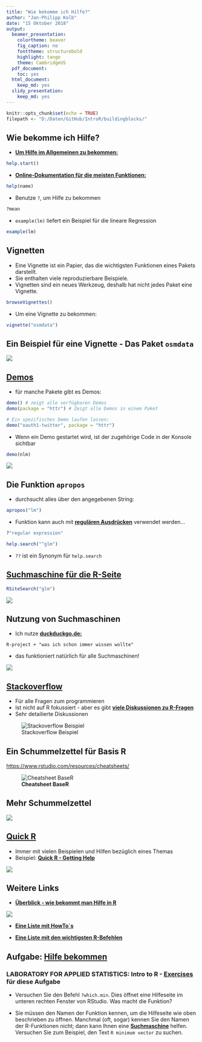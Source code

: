 ```yaml
---
title: "Wie bekomme ich Hilfe?"
author: "Jan-Philipp Kolb"
date: "15 Oktober 2018"
output:
  beamer_presentation:
    colortheme: beaver
    fig_caption: no
    fonttheme: structurebold
    highlight: tango
    theme: CambridgeUS
  pdf_document:
    toc: yes
  html_document:
    keep_md: yes
  slidy_presentation:
    keep_md: yes
---
```


```r
knitr::opts_chunk$set(echo = TRUE)
filepath <- "D:/Daten/GitHub/IntroR/buildingblocks/"
```

## Wie bekomme ich Hilfe?

-  [**Um Hilfe im Allgemeinen zu bekommen:**](http://itfeature.com/tag/how-to-get-help-in-r)


```r
help.start()
```

-  [**Online-Dokumentation für die meisten Funktionen:**](https://www.r-project.org/help.html)

```r
help(name)
```

-  Benutze `?`, um Hilfe zu bekommen 

```r
?mean
```

-  `example(lm)` liefert ein Beispiel für die lineare Regression 

```r
example(lm)
```


## Vignetten

- Eine Vignette ist ein Papier, das die wichtigsten Funktionen eines Pakets darstellt. 
- Sie enthalten viele reproduzierbare Beispiele.
- Vignetten sind ein neues Werkzeug, deshalb hat nicht jedes Paket eine Vignette.


```r
browseVignettes()
```

- Um eine Vignette zu bekommen:

```r
vignette("osmdata")
```


## Ein Beispiel für eine Vignette - Das Paket `osmdata`

![](`r paste0(filepath,"figure/ex_osmdata_vignette.PNG")`)

## [**Demos**](http://r-pkgs.had.co.nz/demo.html)

- für manche Pakete gibt es Demos:

```r
demo() # zeigt alle verfügbaren Demos
demo(package = "httr") # Zeigt alle Demos in einem Paket

# Ein spezifisches Demo laufen lassen:
demo("oauth1-twitter", package = "httr") 
```

- Wenn ein Demo gestartet wird, ist der zugehörige Code in der Konsole sichtbar


```r
demo(nlm)
```

![](`r paste0(filepath,"figure/demonlm.PNG")`)

## Die Funktion `apropos`

- durchsucht alles über den angegebenen String:

```r
apropos("lm")
```

- Funktion kann auch mit [**regulären Ausdrücken**](https://de.wikipedia.org/wiki/Regul%C3%A4rer_Ausdruck) verwendet werden...


```r
?"regular expression"
```


```r
help.search("^glm")
```

- `??` ist ein Synonym für `help.search`

## [**Suchmaschine für die R-Seite**](http://search.r-project.org/cgi-bin/namazu.cgi?query=glm&max=20&result=normal&sort=score&idxname=functions&idxname=vignettes&idxname=views)

```r
RSiteSearch("glm")
```

![](`r paste0(filepath,"figure/rsitesearch.PNG")`)

## Nutzung von Suchmaschinen

-  Ich nutze [**duckduckgo.de:**]()

```
R-project + "was ich schon immer wissen wollte" 
```
-  das funktioniert natürlich für alle Suchmaschinen!


![](`r paste0(filepath,"figure/duckduckgo.PNG")`)


## [**Stackoverflow**](http://stackoverflow.com/)

-  Für alle Fragen zum programmieren
-  Ist nicht auf R fokussiert - aber es gibt [**viele Diskussionen zu R-Fragen**](https://stackoverflow.com/tags/r/info)
-  Sehr detailierte Diskussionen

![Stackoverflow Beispiel](`r paste0(filepath,"figure/StackoverflowEx.PNG")`)


## Ein Schummelzettel für Basis R

<https://www.rstudio.com/resources/cheatsheets/>

![**Cheatsheet BaseR**](`r paste0(filepath,"figure/basercheatsheet.PNG")`)

## Mehr Schummelzettel

![](`r paste0(filepath,"figure/cheatsheets.PNG")`)

## [**Quick R**](http://www.statmethods.net/interface/help.html)

- Immer mit vielen Beispielen und Hilfen bezüglich eines Themas
- Beispiel: [**Quick R - Getting Help**](http://www.statmethods.net/interface/help.html)

![](`r paste0(filepath,"figure/quickR.PNG")`)


## Weitere Links

- [**Überblick - wie bekommt man Hilfe in R**](https://www.r-project.org/help.html)

![](`r paste0(filepath,"figure/gettingHelp.PNG")`)

- [**Eine Liste mit HowTo`s**](http://rprogramming.net/)

- [**Eine Liste mit den wichtigsten R-Befehlen**](https://www.personality-project.org/r/r.commands.html)

## Aufgabe: [**Hilfe bekommen**](http://web.math.ku.dk/~helle/R-intro/exercises.pdf)

### LABORATORY FOR APPLIED STATISTICS: Intro to R - [**Exercises**](http://web.math.ku.dk/~helle/R-intro/exercises.pdf) für diese Aufgabe


- Versuchen Sie den Befehl `?which.min`. Dies öffnet eine Hilfeseite im unteren rechten Fenster von RStudio. Was macht die Funktion?

- Sie müssen den Namen der Funktion kennen, um die Hilfeseite wie oben beschrieben zu öffnen. Manchmal (oft, sogar) kennen Sie den Namen der R-Funktionen nicht; dann kann Ihnen eine [**Suchmaschine**](https://duckduckgo.com/) helfen. Versuchen Sie zum Beispiel, den Text `R minimum vector` zu suchen.

